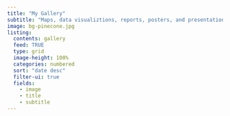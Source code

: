 ---
title: "My Gallery"
subtitle: "Maps, data visualiztions, reports, posters, and presentations."
image: bg-pinecone.jpg
listing: 
  contents: gallery
  feed: TRUE
  type: grid
  image-height: 100%
  categories: numbered
  sort: "date desc"
  filter-ui: true  
  fields: 
    - image
    - title
    - subtitle
---
